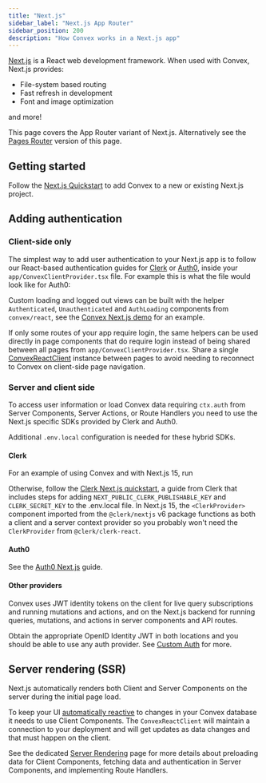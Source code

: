 ```yaml
---
title: "Next.js"
sidebar_label: "Next.js App Router"
sidebar_position: 200
description: "How Convex works in a Next.js app"
---
```



[Next.js](https://nextjs.org/) is a React web development framework. When used
with Convex, Next.js provides:

- File-system based routing
- Fast refresh in development
- Font and image optimization

and more!

This page covers the App Router variant of Next.js. Alternatively see the
[Pages Router](/client/react/nextjs-pages-router/nextjs-pages-router.mdx)
version of this page.

## Getting started

Follow the [Next.js Quickstart](/quickstart/nextjs.mdx) to add Convex to a new
or existing Next.js project.

## Adding authentication

### Client-side only

The simplest way to add user authentication to your Next.js app is to follow our
React-based authentication guides for [Clerk](/auth/clerk.mdx) or
[Auth0](/auth/auth0.mdx), inside your `app/ConvexClientProvider.tsx` file. For
example this is what the file would look like for Auth0:

<TSAndJSSnippet
  title="app/ConvexClientProvider.tsx"
  sourceTS={Config}
  sourceJS={Config}
/>

Custom loading and logged out views can be built with the helper
`Authenticated`, `Unauthenticated` and `AuthLoading` components from
`convex/react`, see the
[Convex Next.js demo](https://github.com/get-convex/convex-demos/tree/main/nextjs-pages-router/pages/_app.tsx)
for an example.

If only some routes of your app require login, the same helpers can be used
directly in page components that do require login instead of being shared
between all pages from `app/ConvexClientProvider.tsx`. Share a single
[ConvexReactClient](/api/classes/react.ConvexReactClient) instance between pages
to avoid needing to reconnect to Convex on client-side page navigation.

### Server and client side

To access user information or load Convex data requiring `ctx.auth` from Server
Components, Server Actions, or Route Handlers you need to use the Next.js
specific SDKs provided by Clerk and Auth0.

Additional `.env.local` configuration is needed for these hybrid SDKs.

#### Clerk

For an example of using Convex and with Next.js 15, run

<p>
  <b>
    <CodeWithCopyButton text="npm create convex@latest -- -t nextjs-clerk" />
  </b>
</p>

Otherwise, follow the
[Clerk Next.js quickstart](https://clerk.com/docs/quickstarts/nextjs), a guide
from Clerk that includes steps for adding `NEXT_PUBLIC_CLERK_PUBLISHABLE_KEY`
and `CLERK_SECRET_KEY` to the .env.local file. In Next.js 15, the
`<ClerkProvider>` component imported from the `@clerk/nextjs` v6 package
functions as both a client and a server context provider so you probably won't
need the `ClerkProvider` from `@clerk/clerk-react`.

#### Auth0

See the
[Auth0 Next.js](https://auth0.com/docs/quickstart/webapp/nextjs/01-login) guide.

#### Other providers

Convex uses JWT identity tokens on the client for live query subscriptions and
running mutations and actions, and on the Next.js backend for running queries,
mutations, and actions in server components and API routes.

Obtain the appropriate OpenID Identity JWT in both locations and you should be
able to use any auth provider. See
[Custom Auth](https://docs.convex.dev/auth/advanced/custom-auth) for more.

## Server rendering (SSR)

Next.js automatically renders both Client and Server Components on the server
during the initial page load.

To keep your UI
[automatically reactive](/functions/query-functions.mdx#caching--reactivity--consistency)
to changes in your Convex database it needs to use Client Components. The
`ConvexReactClient` will maintain a connection to your deployment and will get
updates as data changes and that must happen on the client.

See the dedicated
[Server Rendering](/client/react/nextjs/nextjs-server-rendering.mdx) page for
more details about preloading data for Client Components, fetching data and
authentication in Server Components, and implementing Route Handlers.
